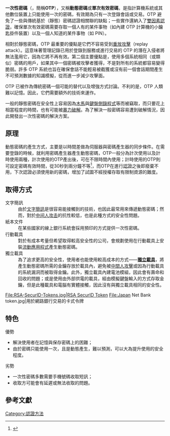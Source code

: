 {{NoteTA|G1=IT}}
{{About|[[身份验证|身份验证]]系统中的一次性密碼（One-time password）|[[加密|加密]][[通讯協议|通讯協议]]中的一次性密碼本（one-time pad）|一次性密碼本}}
{{Refimprove|time=2020-11-27T14:18:53+00:00}}

'''一次性密碼'''（{{lang-en|one-time password}}，簡稱'''OTP'''），又稱'''動態密碼'''或'''單次有效密碼'''，是指計算機系統或其他數位裝置上只能使用一次的密碼，有效期為只有一次登錄會話或交易。OTP 避免了一些與傳統基於（靜態）密碼認證相關聯的缺點；一些實作還納入了[[雙因素認證|雙因素認證]]，確保單次有效密碼需要存取一個人有的某件事物（如內建 OTP 計算機的小鑰匙掛件裝置）以及一個人知道的某件事物（如 PIN）。

相對於靜態密碼，OTP 最重要的優點是它們不容易受到[[重放攻擊|重放攻擊]]（replay attack）。這意味著管理記錄已用於登錄到服務或進行交易的 OTP 的潛在入侵者將無法濫用它，因為它將不再有效。第二個主要優點是，使用多個系統相同（或類似）密碼的用戶，如果其中一個密碼被攻擊者獲得，不是對所有的系統都容易變得脆弱。許多 OTP 系統也旨在確保會話不能輕易被截獲或沒有前一個會話期間產生不可預測數據的知識模擬，從而進一步減少攻擊面。

OTP 已被作為傳統密碼一個可能的替代以及增強方式討論。不利的是，OTP 人類難以記憶。因此，它們需要額外的技術來運作。

一般的靜態密碼在安全性上容易因為[[特洛伊木馬_(電腦)|木馬]]與[[鍵盤側錄程式|鍵盤側錄程式]]等而被竊取，而只要花上相當程度的時間，也有可能被[[暴力破解|暴力破解]]。為了解決一般密碼容易遭到破解情況，因此開發出一次性密碼的解決方案。

== 原理 ==
動態密碼的產生方式，主要是以時間差做為伺服器與密碼產生器的同步條件。在需要登錄的時候，就利用密碼產生器產生動態密碼，OTP一般分為計次使用以及計時使用兩種，計次使用的OTP產出後，可在不限時間內使用；計時使用的OTP則可設定密碼有效時間，從30秒到兩分鐘不等<ref>{{Cite web |url=http://taiwan.cnet.com/news/software/0%2C2000064574%2C20095556%2C00.htm |title=Taiwan.CNET.com : 新聞專區 : 企業軟體 : 一次性密碼不敵網釣攻擊？ |access-date=2017-09-06 |archive-url=https://web.archive.org/web/20070918174327/http://taiwan.cnet.com/news/software/0%2C2000064574%2C20095556%2C00.htm |archive-date=2007-09-18 |dead-url=yes }}</ref>，而OTP在進行[[認證|認證]]之後即廢棄不用，下次認證必須使用新的密碼，增加了試圖不經授權存取有限制資源的難度。

== 取得方式 ==
; 文字簡訊
: 由於[[簡訊|文字簡訊]]是很容易能接觸到的技術，也因此最常用來傳遞動態密碼；然而，對於[[中间人攻击|中间人攻击]]的抗性較低，也是此種方式的安全性問題。
; 紙本文件
: 在某些國家的線上銀行系統會採用預印的方式提供一次性密碼。
; 行動載具
: 對於有成本考量但希望取得較高安全性的公司，會規劃使用在行動載具上安裝[[流動應用程式|流動應用程式]]產生動態密碼。
; 獨立載具
: 為了追求更高的安全性，使用者也能使用較高成本的方式——'''[[安全令牌|獨立載具]]'''，將產生動態密碼所需的金鑰存放於載具內，避免被[[中間人攻擊|中間人攻擊]]或因為行動載具的系統漏洞而被取得金鑰。此外，獨立載具內建電池模組，因此會有壽命和回收的問題；或是使用由外部供電的載具，經由模擬鍵盤輸入的方式存取金鑰，但是此種載具和電腦有實體接觸，因此沒有與獨立載具相同的安全性。
<gallery caption="" style="text-align: center">
File:RSA-SecurID-Tokens.jpg|[[RSA_Security|RSA SecurID Token]]
File:Japan Net Bank token.jpg|用於網路銀行交易的卡式令牌
</gallery>
== 特色 ==
; 優勢
* 解決使用者在記憶與保存密碼上的困難；
* 由於密碼只能使用一次，且是動態產生，難以預測，可以大為提升使用的安全程度。
; 劣勢
* 一次性密碼多數需要手機號碼收取短訊；
* 收取方可能會有延遲或無法收取的問題。

== 參考文獻 ==
{{Reflist}}

[[Category:認證方法|Category:認證方法]]
